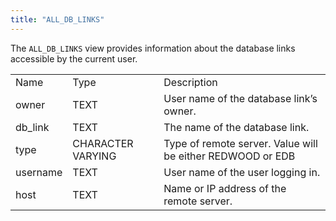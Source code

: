 ```yaml
---
title: "ALL_DB_LINKS"
---
```


<div id="all_db_links" class="registered_link"></div>


The `ALL_DB_LINKS` view provides information about the database links accessible by the current user.

|          |                   |                                                            |
|----------|-------------------|------------------------------------------------------------|
| Name     | Type              | Description                                                |
| owner    | TEXT              | User name of the database link’s owner.                    |
| db\_link | TEXT              | The name of the database link.                             |
| type     | CHARACTER VARYING | Type of remote server. Value will be either REDWOOD or EDB |
| username | TEXT              | User name of the user logging in.                          |
| host     | TEXT              | Name or IP address of the remote server.                   |
